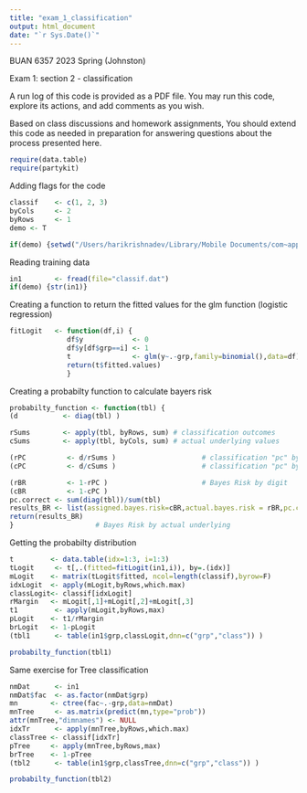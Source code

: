 ```yaml
---
title: "exam_1_classification"
output: html_document
date: "`r Sys.Date()`"
---
```


BUAN 6357 2023 Spring (Johnston)

Exam 1: section 2 - classification

A run log of this code is provided as a PDF file.
You may run this code, explore its actions, and add comments as you wish.

Based on class discussions and homework assignments,
You should extend this code as needed in preparation for answering questions about the process presented here.

```r

require(data.table)
require(partykit)

```

Adding flags for the code

```r

classif    <- c(1, 2, 3)
byCols     <- 2
byRows     <- 1
demo <- T

if(demo) {setwd("/Users/harikrishnadev/Library/Mobile Documents/com~apple~CloudDocs/School Work/Sem 2/BUAN 6357/BUAN6357/exam_materials/exam_1")}

```

Reading training data

```r

in1        <- fread(file="classif.dat")
if(demo) {str(in1)}

```

Creating a function to return the fitted values for the glm function (logistic regression)

```r

fitLogit   <- function(df,i) {
              df$y            <- 0
              df$y[df$grp==i] <- 1
              t               <- glm(y~.-grp,family=binomial(),data=df)
              return(t$fitted.values)
              }

```

Creating a probabilty function to calculate bayers risk


```r

probabilty_function <- function(tbl) {
(d           <- diag(tbl) )

rSums        <- apply(tbl, byRows, sum) # classification outcomes
cSums        <- apply(tbl, byCols, sum) # actual underlying values

(rPC          <- d/rSums )                     # classification "pc" by digit
(cPC          <- d/cSums )                     # classification "pc" by actual underlying

(rBR          <- 1-rPC )                       # Bayes Risk by digit
(cBR          <- 1-cPC )   
pc.correct <- sum(diag(tbl))/sum(tbl)
results_BR <- list(assigned.bayes.risk=cBR,actual.bayes.risk = rBR,pc.correct = pc.correct)
return(results_BR)
}                    # Bayes Risk by actual underlying
```

Getting the probabilty distribution

```r

t         <- data.table(idx=1:3, i=1:3) 
tLogit     <- t[,.(fitted=fitLogit(in1,i)), by=.(idx)]
mLogit    <- matrix(tLogit$fitted, ncol=length(classif),byrow=F) 
idxLogit  <- apply(mLogit,byRows,which.max) 
classLogit<- classif[idxLogit] 
rMargin   <- mLogit[,1]+mLogit[,2]+mLogit[,3] 
t1         <- apply(mLogit,byRows,max)
pLogit    <- t1/rMargin 
brLogit   <- 1-pLogit 
(tbl1      <- table(in1$grp,classLogit,dnn=c("grp","class")) )

```
```r

probabilty_function(tbl1)

```

Same exercise for Tree classification

```r

nmDat      <- in1
nmDat$fac  <- as.factor(nmDat$grp)
mn        <- ctree(fac~.-grp,data=nmDat) 
mnTree     <- as.matrix(predict(mn,type="prob")) 
attr(mnTree,"dimnames") <- NULL
idxTr      <- apply(mnTree,byRows,which.max)
classTree <- classif[idxTr] 
pTree     <- apply(mnTree,byRows,max) 
brTree    <- 1-pTree 
(tbl2      <- table(in1$grp,classTree,dnn=c("grp","class")) )

```

```r

probabilty_function(tbl2)

```


